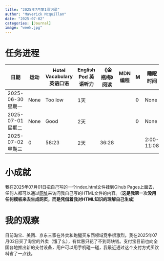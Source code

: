 ```yaml
---
title: "2025年7月第1周记录"
author: "Maverick Mcquillan"
date: "2025-07-02"
categories: [Journal] 
image: "week.jpg" 
---
```



# 任务进程

```{=html}

<style>
table td:first-child {
  width: 170px; 
}
</style>

<table class="table table-bordered table-hover">
  <thead>
    <tr>
      <th>日期</th>
      <th>运动</th>
      <th>Hotel Vacabulary 英语口语</th>
      <th>English Pod 英语听力</th>
      <th>《金瓶梅》阅读</th>
      <th>MDN编程</th>
      <th>M</th>
      <th>睡眠时间</th>
    </tr>
  </thead>
  <tbody>
    <tr>
      <td>2025-06-30 星期一</td>
      <td class="bg-warning">None</td>
      <td class="bg-danger">Too low</td>
      <td>1天</td>
      <td></td>
      <td></td>
      <td class="bg-success">0</td>
      <td>None</td>
    </tr>
    <tr>
      <td>2025-07-01 星期二</td>
      <td class="bg-warning">None</td>
      <td>Good</td>
      <td>2天</td>
      <td></td>
      <td></td>
      <td class="bg-success">0</td>
      <td>None</td>
   </tr>
    <tr>
      <td>2025-07-02 星期三</td>
      <td class="bg-danger">0</td>
      <td class="bg-success">58:23</td>
      <td>2天</td>
      <td class="bg-success">36:28</td>
      <td></td>
      <td></td>
      <td class="bg-danger">2:00-11:08</td>
    </tr>
  </tbody>
</table>

```





# 小成就

我在2025年07月01日把自己写的一个index.html文件挂到Gihub Pages上面去，任何人都可以通过<a href="https://maverickmcquillan.github.io/testhtml/">网址</a>来访问我自己写的HTML文件的内容。（**这是我第一次没用任何模板来去生成网页，而是凭借着我对HTML知识的理解自己生成**）

# 我的观察

目前淘宝、美团、京东三家在外卖和跑腿买东西领域竞争很激烈，我在2025年07月02日买了淘宝的外卖（饿了么），有优惠只花了不到两块钱。支付宝目前也向全国各地推出新的支付设备，用户可以用手机碰一碰，我最近通过这个支付方式买饮料省了一点钱。


